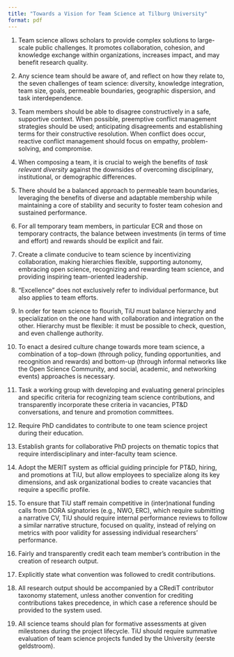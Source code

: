 ```yaml
---
title: "Towards a Vision for Team Science at Tilburg University"
format: pdf
---
```


<!-- Insert here -->
1. Team science allows scholars to provide complex solutions to large-scale public challenges. It promotes collaboration, cohesion, and knowledge exchange within organizations, increases impact, and may benefit research quality.
2. Any science team should be aware of, and reflect on how they relate to, the seven challenges of team science: diversity, knowledge integration, team size, goals, permeable boundaries, geographic dispersion, and task interdependence.

3. Team members should be able to disagree constructively in a safe, supportive context. When possible, preemptive conflict management strategies should be used; anticipating disagreements and establishing terms for their constructive resolution. When conflict does occur, reactive conflict management should focus on empathy, problem-solving, and compromise.
4. When composing a team, it is crucial to weigh the benefits of *task relevant diversity* against the downsides of overcoming disciplinary, institutional, or demographic differences.
5. There should be a balanced approach to permeable team boundaries, leveraging the benefits of diverse and adaptable membership while maintaining a core of stability and security to foster team cohesion and sustained performance.
6. For all temporary team members, in particular ECR and those on temporary contracts, the balance between investments (in terms of time and effort) and rewards should be explicit and fair.
7. Create a climate conducive to team science by incentivizing collaboration,
making hierarchies flexible, supporting autonomy, embracing open science,
recognizing and rewarding team science,
and providing inspiring team-oriented leadership.
8. "Excellence" does not exclusively refer to individual performance, but also applies to team efforts.
9. In order for team science to flourish, TiU must balance hierarchy and specialization on the one hand with collaboration and integration on the other. Hierarchy must be flexible: it must be possible to check, question, and even challenge authority.
10. To enact a desired culture change towards more team science, a combination of a top-down (through policy, funding opportunities, and recognition and rewards) and bottom-up (through informal networks like the Open Science Community, and social, academic, and networking events) approaches is necessary.

11. Task a working group with developing and evaluating general principles and specific criteria for recognizing team science contributions, and transparently incorporate these criteria in vacancies, PT&D conversations, and tenure and promotion committees.
12. Require PhD candidates to contribute to one team science project during their education.
13. Establish grants for collaborative PhD projects on thematic topics that require interdisciplinary and inter-faculty team science.
14. Adopt the MERIT system as official guiding principle for PT&D, hiring, and promotions at TiU, but allow employees to specialize along its key dimensions, and ask organizational bodies to create vacancies that require a specific profile.
15. To ensure that TiU staff remain competitive in (inter)national funding calls from DORA signatories (e.g., NWO, ERC), which require submitting a narrative CV, TiU should require internal performance reviews to follow a similar narrative structure, focused on quality, instead of relying on metrics with poor validity for assessing individual researchers' performance.
16. Fairly and transparently credit each team member's contribution in the creation of research output.
17. Explicitly state what convention was followed to credit contributions.
18. All research output should be accompanied by a CRediT contributor taxonomy statement, unless another convention for crediting contributions takes precedence, in which case a reference should be provided to the system used.
19. All science teams should plan for formative assessments at given milestones during the project lifecycle. TiU should require summative evaluation of team science projects funded by the University (eerste geldstroom).
<!-- To here -->
